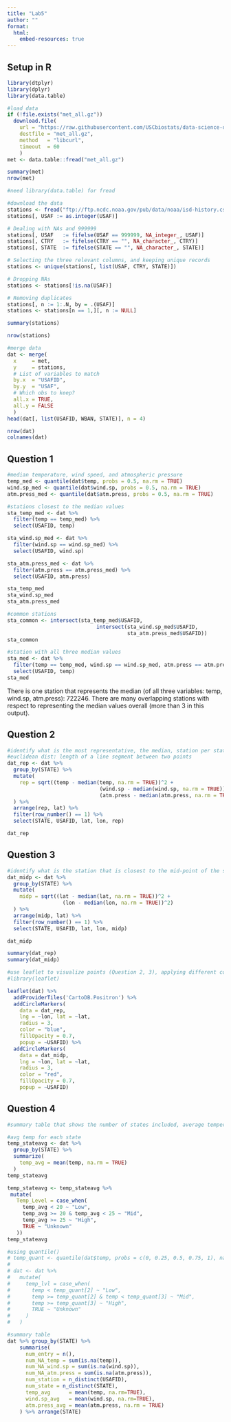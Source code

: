 ```yaml
---
title: "Lab5"
author: ""
format:
  html:
    embed-resources: true
---
```


## Setup in R

```r
library(dtplyr)
library(dplyr)
library(data.table)

#load data 
if (!file.exists("met_all.gz"))
  download.file(
    url = "https://raw.githubusercontent.com/USCbiostats/data-science-data/master/02_met/met_all.gz",
    destfile = "met_all.gz",
    method   = "libcurl",
    timeout  = 60
    )
met <- data.table::fread("met_all.gz")
```

```r
summary(met)
nrow(met)
```

```r
#need library(data.table) for fread 

#download the data 
stations <- fread("ftp://ftp.ncdc.noaa.gov/pub/data/noaa/isd-history.csv")
stations[, USAF := as.integer(USAF)]

# Dealing with NAs and 999999
stations[, USAF   := fifelse(USAF == 999999, NA_integer_, USAF)]
stations[, CTRY   := fifelse(CTRY == "", NA_character_, CTRY)]
stations[, STATE  := fifelse(STATE == "", NA_character_, STATE)]

# Selecting the three relevant columns, and keeping unique records
stations <- unique(stations[, list(USAF, CTRY, STATE)])

# Dropping NAs
stations <- stations[!is.na(USAF)]

# Removing duplicates
stations[, n := 1:.N, by = .(USAF)]
stations <- stations[n == 1,][, n := NULL]
```

```r
summary(stations)
```

```r
nrow(stations)
```

```r
#merge data 
dat <- merge(
  x     = met,      
  y     = stations, 
  # List of variables to match
  by.x  = "USAFID",
  by.y  = "USAF", 
  # Which obs to keep?
  all.x = TRUE,      
  all.y = FALSE
  )
head(dat[, list(USAFID, WBAN, STATE)], n = 4)
```

```r
nrow(dat)
colnames(dat)
```

## Question 1

```r
#median temperature, wind speed, and atmospheric pressure
temp_med <- quantile(dat$temp, probs = 0.5, na.rm = TRUE)
wind.sp_med <- quantile(dat$wind.sp, probs = 0.5, na.rm = TRUE)
atm.press_med <- quantile(dat$atm.press, probs = 0.5, na.rm = TRUE)
```

```r
#stations closest to the median values
sta_temp_med <- dat %>%
  filter(temp == temp_med) %>%
  select(USAFID, temp)

sta_wind.sp_med <- dat %>%
  filter(wind.sp == wind.sp_med) %>%
  select(USAFID, wind.sp)

sta_atm.press_med <- dat %>%
  filter(atm.press == atm.press_med) %>%
  select(USAFID, atm.press)
```

```r
sta_temp_med
sta_wind.sp_med
sta_atm.press_med
```

```r
#common stations
sta_common <- intersect(sta_temp_med$USAFID, 
                             intersect(sta_wind.sp_med$USAFID, 
                                       sta_atm.press_med$USAFID))
sta_common
```

```r
#station with all three median values 
sta_med <- dat %>%
  filter(temp == temp_med, wind.sp == wind.sp_med, atm.press == atm.press_med) %>%
  select(USAFID, temp)
sta_med
```

There is one station that represents the median (of all three variables: temp, wind.sp, atm.press): 722246. There are many overlapping stations with respect to representing the median values overall (more than 3 in this output).

## Question 2

```r
#identify what is the most representative, the median, station per state for euclidean dist.
#euclidean dist: length of a line segment between two points
dat_rep <- dat %>%
  group_by(STATE) %>%
  mutate(
    rep = sqrt((temp - median(temp, na.rm = TRUE))^2 +
                              (wind.sp - median(wind.sp, na.rm = TRUE))^2 +
                              (atm.press - median(atm.press, na.rm = TRUE))^2)
  ) %>%
  arrange(rep, lat) %>%
  filter(row_number() == 1) %>%
  select(STATE, USAFID, lat, lon, rep)

dat_rep
```

## Question 3

```r
#identify what is the station that is closest to the mid-point of the state
dat_midp <- dat %>%
  group_by(STATE) %>%
  mutate(
    midp = sqrt((lat - median(lat, na.rm = TRUE))^2 +
                  (lon - median(lon, na.rm = TRUE))^2)
  ) %>%
  arrange(midp, lat) %>%
  filter(row_number() == 1) %>%
  select(STATE, USAFID, lat, lon, midp)

dat_midp
```

```r
summary(dat_rep)
summary(dat_midp)
```

```r
#use leaflet to visualize points (Question 2, 3), applying different colors
#library(leaflet)

leaflet(dat) %>% 
  addProviderTiles('CartoDB.Positron') %>% 
  addCircleMarkers(
    data = dat_rep,
    lng = ~lon, lat = ~lat,
    radius = 3,
    color = "blue",
    fillOpacity = 0.7,
    popup = ~USAFID) %>% 
  addCircleMarkers(
    data = dat_midp,
    lng = ~lon, lat = ~lat,
    radius = 3,
    color = "red",
    fillOpacity = 0.7,
    popup = ~USAFID)
```

## Question 4

```r
#summary table that shows the number of states included, average temperature, wind-speed, and atmospheric pressure by the variable “average temperature level,” which you’ll need to create.

#avg temp for each state
temp_stateavg <- dat %>%
  group_by(STATE) %>%
  summarize(
    temp_avg = mean(temp, na.rm = TRUE)
  )
temp_stateavg
```

```r
temp_stateavg <- temp_stateavg %>%
 mutate(
   Temp_Level = case_when(
     temp_avg < 20 ~ "Low",
     temp_avg >= 20 & temp_avg < 25 ~ "Mid",
     temp_avg >= 25 ~ "High",
     TRUE ~ "Unknown"
   ))
temp_stateavg
```

```r
#using quantile()
# temp_quant <- quantile(dat$temp, probs = c(0, 0.25, 0.5, 0.75, 1), na.rm = TRUE)
# 
# dat <- dat %>%
#   mutate(
#     temp_lvl = case_when(
#       temp < temp_quant[2] ~ "Low",
#       temp >= temp_quant[2] & temp < temp_quant[3] ~ "Mid",
#       temp >= temp_quant[3] ~ "High",
#       TRUE ~ "Unknown"
#     )
#   )
```

```r
#summary table
dat %>% group_by(STATE) %>%
    summarise(
      num_entry = n(),
      num_NA_temp = sum(is.na(temp)),
      num_NA_wind.sp = sum(is.na(wind.sp)),
      num_NA_atm.press = sum(is.na(atm.press)),
      num_station = n_distinct(USAFID),
      num_state = n_distinct(STATE),
      temp_avg      = mean(temp, na.rm=TRUE),
      wind.sp_avg   = mean(wind.sp, na.rm=TRUE),
      atm.press_avg = mean(atm.press, na.rm = TRUE)
    ) %>% arrange(STATE)
```
